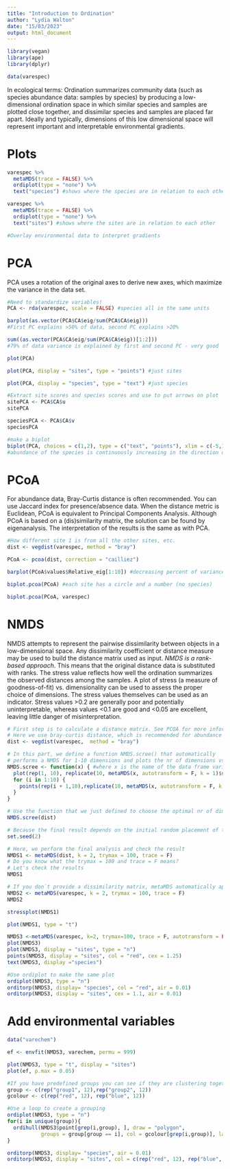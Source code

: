 ```yaml
---
title: "Introduction to Ordination"
author: "Lydia Walton"
date: "15/03/2023"
output: html_document
---
```


```r
library(vegan)
library(ape)
library(dplyr)

data(varespec)
```

In ecological terms: Ordination summarizes community data (such as species abundance data: samples by species) by producing a low-dimensional ordination space in which similar species and samples are plotted close together, and dissimilar species and samples are placed far apart. Ideally and typically, dimensions of this low dimensional space will represent important and interpretable environmental gradients.

# Plots

```r
varespec %>% 
  metaMDS(trace = FALSE) %>% 
  ordiplot(type = "none") %>% 
  text("species") #shows where the species are in relation to each other

varespec %>% 
  metaMDS(trace = FALSE) %>% 
  ordiplot(type = "none") %>% 
  text("sites") #shows where the sites are in relation to each other

#Overlay environmental data to interpret gradients
```

# PCA
PCA uses a rotation of the original axes to derive new axes, which maximize the variance in the data set.
```r
#Need to standardize variables!
PCA <- rda(varespec, scale = FALSE) #species all in the same units

barplot(as.vector(PCA$CA$eig/sum(PCA$CA$eig)))
#First PC explains >50% of data, second PC explains >20%

sum((as.vector(PCA$CA$eig/sum(PCA$CA$eig))[1:2]))
#79% of data variance is explained by first and second PC - very good

plot(PCA)

plot(PCA, display = "sites", type = "points") #just sites

plot(PCA, display = "species", type = "text") #just species

#Extract site scores and species scores and use to put arrows on plot
sitePCA <- PCA$CA$u
sitePCA

speciesPCA <- PCA$CA$v
speciesPCA

#make a biplot
biplot(PCA, choices = c(1,2), type = c("text", "points"), xlim = c(-5,10))
#abundance of the species is continuously increasing in the direction of the arrow, and decreasing in the opposite direction.


```

# PCoA
For abundance data, Bray-Curtis distance is often recommended. You can use Jaccard index for presence/absence data. When the distance metric is Euclidean, PCoA is equivalent to Principal Components Analysis. Although PCoA is based on a (dis)similarity matrix, the solution can be found by eigenanalysis. The interpretation of the results is the same as with PCA.
```r
#How different site 1 is from all the other sites, etc.
dist <- vegdist(varespec, method = "bray")

PCoA <- pcoa(dist, correction = "cailliez")

barplot(PCoA$values$Relative_eig[1:10]) #decreasing percent of variance explained (PCoA 1 >30%)

biplot.pcoa(PCoA) #each site has a circle and a number (no species)

biplot.pcoa(PCoA, varespec)
```

# NMDS
NMDS attempts to represent the pairwise dissimilarity between objects in a low-dimensional space. Any dissimilarity coefficient or distance measure may be used to build the distance matrix used as input. *NMDS is a rank-based approach*. This means that the original distance data is substituted with ranks.
The stress value reflects how well the ordination summarizes the observed distances among the samples.
A plot of stress (a measure of goodness-of-fit) vs. dimensionality can be used to assess the proper choice of dimensions. The stress values themselves can be used as an indicator. Stress values >0.2 are generally poor and potentially uninterpretable, whereas values <0.1 are good and <0.05 are excellent, leaving little danger of misinterpretation.
```r
# First step is to calculate a distance matrix. See PCOA for more information about the distance measures
# Here we use bray-curtis distance, which is recommended for abundance data
dist <- vegdist(varespec,  method = "bray")

# In this part, we define a function NMDS.scree() that automatically 
# performs a NMDS for 1-10 dimensions and plots the nr of dimensions vs the stress
NMDS.scree <- function(x) { #where x is the name of the data frame variable
  plot(rep(1, 10), replicate(10, metaMDS(x, autotransform = F, k = 1)$stress), xlim = c(1, 10),ylim = c(0, 0.30), xlab = "# of Dimensions", ylab = "Stress", main = "NMDS stress plot")
  for (i in 1:10) {
    points(rep(i + 1,10),replicate(10, metaMDS(x, autotransform = F, k = i + 1)$stress))
  }
}

# Use the function that we just defined to choose the optimal nr of dimensions
NMDS.scree(dist)
```

```r
# Because the final result depends on the initial random placement of the points we`ll set a seed to make the results reproducible
set.seed(2)

# Here, we perform the final analysis and check the result
NMDS1 <- metaMDS(dist, k = 2, trymax = 100, trace = F)
# Do you know what the trymax = 100 and trace = F means?
# Let's check the results
NMDS1

# If you don`t provide a dissimilarity matrix, metaMDS automatically applies Bray-Curtis. So in our case, the results would have to be the same
NMDS2 <- metaMDS(varespec, k = 2, trymax = 100, trace = F)
NMDS2

stressplot(NMDS1)

plot(NMDS1, type = "t")
```

```r
NMDS3 <-metaMDS(varespec, k=2, trymax=100, trace = F, autotransform = FALSE, distance = "bray")
plot(NMDS3)
plot(NMDS3, display = "sites", type = "n")
points(NMDS3, display = "sites", col = "red", cex = 1.25)
text(NMDS3, display ="species")

#Use ordiplot to make the same plot
ordiplot(NMDS3, type = "n")
orditorp(NMDS3, display= "species", col = "red", air = 0.01)
orditorp(NMDS3, display = "sites", cex = 1.1, air = 0.01)
```

# Add environmental variables
```r
data("varechem")

ef <- envfit(NMDS3, varechem, permu = 999)

plot(NMDS3, type = "t", display = "sites")
plot(ef, p.max = 0.05)

#If you have predefined groups you can see if they are clustering together or separate with coloured hulls
group <- c(rep("group1", 12),rep("group2", 12))
gcolour <- c(rep("red", 12), rep("blue", 12))

#Use a loop to create a grouping
ordiplot(NMDS3, type = "n")
for(i in unique(group)){
  ordihull(NMDS3$point[grep(i,group), ], draw = "polygon",
           groups = group[group == i], col = gcolour[grep(i,group)], labels = FALSE)
}

orditorp(NMDS3, display= "species", air = 0.01)
orditorp(NMDS3, display = "sites", col = c(rep("red", 12), rep("blue", 12)), cex = 1.1, air = 0.01)

```


